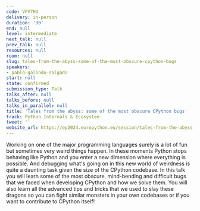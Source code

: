 ```yaml
---
code: VFV7HU
delivery: in-person
duration: '30'
end: null
level: intermediate
next_talk: null
prev_talk: null
resources: null
room: null
slug: tales-from-the-abyss-some-of-the-most-obscure-cpython-bugs
speakers:
- pablo-galindo-salgado
start: null
state: confirmed
submission_type: Talk
talks_after: null
talks_before: null
talks_in_parallel: null
title: 'Tales from the abyss: some of the most obscure CPython bugs'
track: Python Internals & Ecosystem
tweet: ''
website_url: https://ep2024.europython.eu/session/tales-from-the-abyss-some-of-the-most-obscure-cpython-bugs
---
```


Working on one of the major programming languages surely is a lot of fun but sometimes very weird things happen. In these moments Python stops behaving like Python and you enter a new dimension where everything is possible. And debugging what's going on in this new world of weirdness is quite a daunting task given the size of the CPython codebase. In this talk you will learn some of the most obscure, mind-bending and difficult bugs that we faced when developing CPython and how we solve them. You will also learn all the advanced tips and tricks that we used to slay these dragons so you can fight similar monsters in your own codebases or if you want to contribute to CPython itself!
